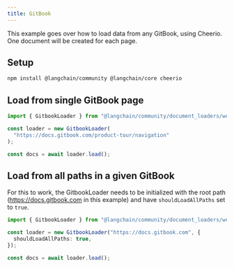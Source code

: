 ```yaml
---
title: GitBook
---
```


This example goes over how to load data from any GitBook, using Cheerio. One document will be created for each page.

## Setup

```bash npm2yarn
npm install @langchain/community @langchain/core cheerio
```
## Load from single GitBook page

```typescript
import { GitbookLoader } from "@langchain/community/document_loaders/web/gitbook";

const loader = new GitbookLoader(
  "https://docs.gitbook.com/product-tour/navigation"
);

const docs = await loader.load();
```
## Load from all paths in a given GitBook

For this to work, the GitbookLoader needs to be initialized with the root path (https://docs.gitbook.com in this example) and have `shouldLoadAllPaths` set to `true`.

```typescript
import { GitbookLoader } from "@langchain/community/document_loaders/web/gitbook";

const loader = new GitbookLoader("https://docs.gitbook.com", {
  shouldLoadAllPaths: true,
});

const docs = await loader.load();
```
